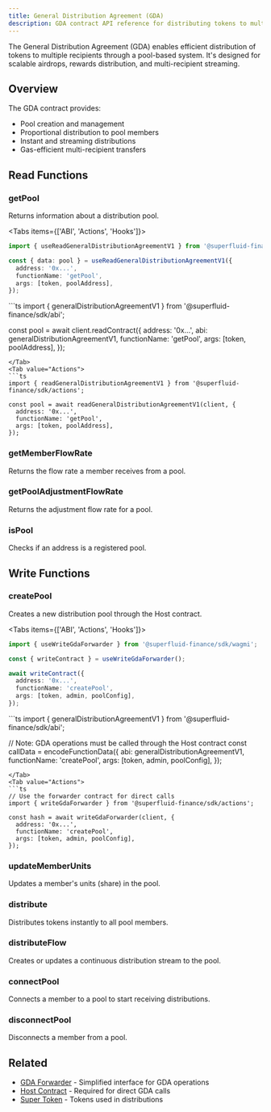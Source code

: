 ```yaml
---
title: General Distribution Agreement (GDA)
description: GDA contract API reference for distributing tokens to multiple recipients
---
```



The General Distribution Agreement (GDA) enables efficient distribution of tokens to multiple recipients through a pool-based system. It's designed for scalable airdrops, rewards distribution, and multi-recipient streaming.

## Overview

The GDA contract provides:
- Pool creation and management
- Proportional distribution to pool members
- Instant and streaming distributions
- Gas-efficient multi-recipient transfers

## Read Functions

### getPool

Returns information about a distribution pool.

<Tabs items={['ABI', 'Actions', 'Hooks']}>
<Tab value="Hooks">
```ts
import { useReadGeneralDistributionAgreementV1 } from '@superfluid-finance/sdk/wagmi';

const { data: pool } = useReadGeneralDistributionAgreementV1({
  address: '0x...',
  functionName: 'getPool',
  args: [token, poolAddress],
});
```
</Tab>
<Tab value="ABI">
```ts
import { generalDistributionAgreementV1 } from '@superfluid-finance/sdk/abi';

const pool = await client.readContract({
  address: '0x...',
  abi: generalDistributionAgreementV1,
  functionName: 'getPool',
  args: [token, poolAddress],
});
```
</Tab>
<Tab value="Actions">
```ts
import { readGeneralDistributionAgreementV1 } from '@superfluid-finance/sdk/actions';

const pool = await readGeneralDistributionAgreementV1(client, {
  address: '0x...',
  functionName: 'getPool',
  args: [token, poolAddress],
});
```
</Tab>
</Tabs>

### getMemberFlowRate

Returns the flow rate a member receives from a pool.

### getPoolAdjustmentFlowRate

Returns the adjustment flow rate for a pool.

### isPool

Checks if an address is a registered pool.

## Write Functions

### createPool

Creates a new distribution pool through the Host contract.

<Tabs items={['ABI', 'Actions', 'Hooks']}>
<Tab value="Hooks">
```ts
import { useWriteGdaForwarder } from '@superfluid-finance/sdk/wagmi';

const { writeContract } = useWriteGdaForwarder();

await writeContract({
  address: '0x...',
  functionName: 'createPool',
  args: [token, admin, poolConfig],
});
```
</Tab>
<Tab value="ABI">
```ts
import { generalDistributionAgreementV1 } from '@superfluid-finance/sdk/abi';

// Note: GDA operations must be called through the Host contract
const callData = encodeFunctionData({
  abi: generalDistributionAgreementV1,
  functionName: 'createPool',
  args: [token, admin, poolConfig],
});
```
</Tab>
<Tab value="Actions">
```ts
// Use the forwarder contract for direct calls
import { writeGdaForwarder } from '@superfluid-finance/sdk/actions';

const hash = await writeGdaForwarder(client, {
  address: '0x...',
  functionName: 'createPool',
  args: [token, admin, poolConfig],
});
```
</Tab>
</Tabs>

### updateMemberUnits

Updates a member's units (share) in the pool.

### distribute

Distributes tokens instantly to all pool members.

### distributeFlow

Creates or updates a continuous distribution stream to the pool.

### connectPool

Connects a member to a pool to start receiving distributions.

### disconnectPool

Disconnects a member from a pool.

## Related

- [GDA Forwarder](/docs/api/essential/gda-forwarder) - Simplified interface for GDA operations
- [Host Contract](/docs/api/advanced/host) - Required for direct GDA calls
- [Super Token](/docs/api/essential/super-token) - Tokens used in distributions
